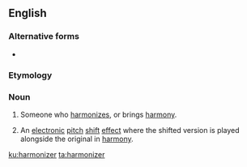 ==English==

===Alternative forms===
* {{l|en|harmoniser}}

===Etymology===
{{suffix|harmonize|er|lang=en}}

===Noun===
{{en-noun}}

# Someone who [[harmonize]]s, or brings [[harmony]].
# {{label|en|music}} An [[electronic]] [[pitch]] [[shift]] [[effect]] where the shifted version is played alongside the original in [[harmony]].

[[ku:harmonizer]]
[[ta:harmonizer]]